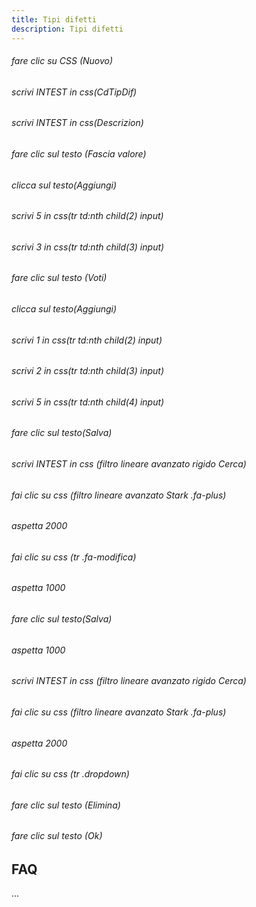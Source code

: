 ```yaml
---
title: Tipi difetti
description: Tipi difetti
---
```

###### fare clic su CSS (Nuovo)

###### scrivi INTEST in css(CdTipDif)

###### scrivi INTEST in css(Descrizion)

###### fare clic sul testo (Fascia valore)

###### clicca sul testo(Aggiungi)

###### scrivi 5 in css(tr td:nth child(2) input)

###### scrivi 3 in css(tr td:nth child(3) input)

###### fare clic sul testo (Voti)

###### clicca sul testo(Aggiungi)

###### scrivi 1 in css(tr td:nth child(2) input)

###### scrivi 2 in css(tr td:nth child(3) input)

###### scrivi 5 in css(tr td:nth child(4) input)

###### fare clic sul testo(Salva)

###### scrivi INTEST in css (filtro lineare avanzato rigido Cerca)

###### fai clic su css (filtro lineare avanzato Stark .fa-plus)

###### aspetta 2000

###### fai clic su css (tr .fa-modifica)

###### aspetta 1000

###### fare clic sul testo(Salva)

###### aspetta 1000

###### scrivi INTEST in css (filtro lineare avanzato rigido Cerca)

###### fai clic su css (filtro lineare avanzato Stark .fa-plus)

###### aspetta 2000

###### fai clic su css (tr .dropdown)

###### fare clic sul testo (Elimina)

###### fare clic sul testo (Ok)

FAQ
---

...